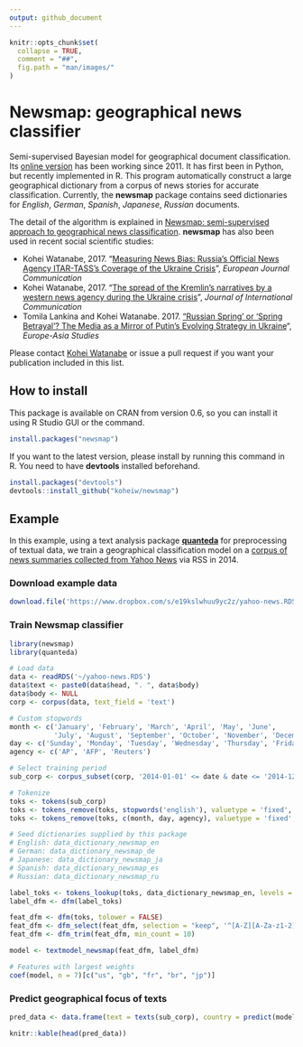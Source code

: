 ```yaml
---
output: github_document
---
```



```r
knitr::opts_chunk$set(
  collapse = TRUE,
  comment = "##",
  fig.path = "man/images/"
)
```

# Newsmap: geographical news classifier 

Semi-supervised Bayesian model for geographical document classification. Its [online version](http://newsmap.koheiw.net) has been working since 2011. It has first been in Python, but recently implemented in R. This program automatically construct a large geographical dictionary from a corpus of news stories for accurate classification. Currently, the **newsmap** package contains seed dictionaries for *English*, *German*, *Spanish*, *Japanese*, *Russian* documents.

The detail of the algorithm is explained in [Newsmap: semi-supervised approach to geographical news classification](http://www.tandfonline.com/eprint/dDeyUTBrhxBSSkHPn5uB/full). **newsmap** has also been used in recent social scientific studies:

* Kohei Watanabe, 2017. "[Measuring News Bias: Russia’s Official News Agency ITAR-TASS’s Coverage of the Ukraine Crisis](http://journals.sagepub.com/eprint/TBc9miIc89njZvY3gyAt/full)", *European Journal Communication*
* Kohei Watanabe, 2017. "[The spread of the Kremlin’s narratives by a western news agency during the Ukraine crisis](http://www.tandfonline.com/eprint/h2IHsz2YKce6uJeeCmcd/full)", *Journal of International Communication*
* Tomila Lankina and Kohei Watanabe. 2017. ["Russian Spring’ or ‘Spring Betrayal’? The Media as a Mirror of Putin’s Evolving Strategy in Ukraine](http://www.tandfonline.com/eprint/tWik7KDfsZv8C2KeNkI5/full)", *Europe-Asia Studies*

Please contact [Kohei Watanabe](https://github.com/koheiw) or issue a pull request if you want your publication included in this list. 

## How to install

This package is available on CRAN from version 0.6, so you can install it using R Studio GUI or the command.

```r
install.packages("newsmap")
```

If you want to the latest version, please install by running this command in R. You need to have **devtools** installed beforehand.

```r
install.packages("devtools")
devtools::install_github("koheiw/newsmap")
```

## Example

In this example, using a text analysis package [**quanteda**](https://quanteda.io) for preprocessing of textual data, we train a geographical classification model on a [corpus of news summaries collected from Yahoo News](https://www.dropbox.com/s/e19kslwhuu9yc2z/yahoo-news.RDS?dl=1) via RSS in 2014.

### Download example data

```r
download.file('https://www.dropbox.com/s/e19kslwhuu9yc2z/yahoo-news.RDS?dl=1', '~/yahoo-news.RDS')
```

### Train Newsmap classifier

```r
library(newsmap)
library(quanteda)

# Load data
data <- readRDS('~/yahoo-news.RDS')
data$text <- paste0(data$head, ". ", data$body)
data$body <- NULL
corp <- corpus(data, text_field = 'text')

# Custom stopwords
month <- c('January', 'February', 'March', 'April', 'May', 'June',
           'July', 'August', 'September', 'October', 'November', 'December')
day <- c('Sunday', 'Monday', 'Tuesday', 'Wednesday', 'Thursday', 'Friday', 'Saturday')
agency <- c('AP', 'AFP', 'Reuters')

# Select training period
sub_corp <- corpus_subset(corp, '2014-01-01' <= date & date <= '2014-12-31')

# Tokenize
toks <- tokens(sub_corp)
toks <- tokens_remove(toks, stopwords('english'), valuetype = 'fixed', padding = TRUE)
toks <- tokens_remove(toks, c(month, day, agency), valuetype = 'fixed', padding = TRUE)

# Seed dictionaries supplied by this package
# English: data_dictionary_newsmap_en
# German: data_dictionary_newsmap_de
# Japanese: data_dictionary_newsmap_ja
# Spanish: data_dictionary_newsmap_es
# Russian: data_dictionary_newsmap_ru

label_toks <- tokens_lookup(toks, data_dictionary_newsmap_en, levels = 3) # level 3 is countries
label_dfm <- dfm(label_toks)

feat_dfm <- dfm(toks, tolower = FALSE)
feat_dfm <- dfm_select(feat_dfm, selection = "keep", '^[A-Z][A-Za-z1-2]+', valuetype = 'regex', case_insensitive = FALSE) # include only proper nouns to model
feat_dfm <- dfm_trim(feat_dfm, min_count = 10)

model <- textmodel_newsmap(feat_dfm, label_dfm)

# Features with largest weights
coef(model, n = 7)[c("us", "gb", "fr", "br", "jp")]
```

### Predict geographical focus of texts 

```r
pred_data <- data.frame(text = texts(sub_corp), country = predict(model))
```

```r
knitr::kable(head(pred_data))
```

